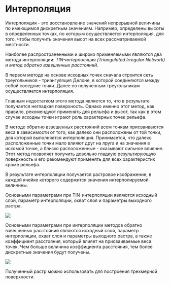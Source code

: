 # Интерполяция

Интерполяция - это восстановление значений непрерывной величины по имеющимся дискретным значениям. Например, определены высоты в определенных точках, по которым осуществляется интерполяция, для того, чтобы получить значения высот на всех рассматриваемой местности.

Наиболее распространенными и широко применяемыми являются два метода интерполяции: *TIN-интерполяция (Triangulated Irregular Network) и метод обратно взвешенных расстояний*.

В первом методе на основе исходных точек сначала строится сеть треугольников - триангуляция Делоне, в которой соединяются между собой соседние точки. Далее по полученным треугольникам осуществляется интерполяция.

Главным недостатком этого метода является то, что в результате получается негладкая поверхность. Однако именно этот метод, как правило, рекомендуют применять для рельефа и высот, так как в этом случае исходны точки играют роль характерных точек рельефа.

В методе обратно взвешенных расстояний всем точкам присваиваются веса в зависимости от того, как далеко они расположены от той точки, для которой выполняется интерполяция. Принимается, что далеко расположенные точки мало влияют друг на лруга и на значения в искомой точке, а близко расположенные - оказывают сильное влияние. Этот метод позволяет получить довольно гладкую результирующую поверхность и его рекомендуют применять для всех характеристик кроме рельефа.

В результате интерполяции получается растровое изображение, в каждой ячейке которого содержится значения интерполируемой величины.

Основными параметрами при TIN-интерполяции являются исходный слой, параметр интерполяции, охват слоя и параметры выходного растра.

![](figures/63.png)

Основными параметрами при интерполяции методов обратно взвешенных расстояний являются исходный слой, параметр интерполяции, охват слоя и параметры выходного растра, а также коэффициент расстояния, который влияет на присваиваемые веса точек. Чем больше величина коэффициента расстояния, тем более дискретные значения будут получены.

![](figures/64.png)

Полученный растр можно использовать для построения трехмерной поверхности.

